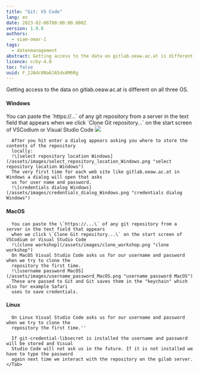 ```yaml
---
title: "Git: VS Code"
lang: en
date: 2023-02-06T00:00:00.000Z
version: 1.0.0
authors:
  - siam-omar-1
tags:
  - datenmanagement
abstract: Getting access to the data on gitlab.oeaw.ac.at is different on all three OS.
licence: ccby-4.0
toc: false
uuid: F_2JAdc0Na6JA5dxAM6Rg
---
```

Getting access to the data on gitlab.oeaw.ac.at is different on all three OS.

#### Windows

You can paste the \`https://...\` of any git repository from a server in the text field that appears when we click \`Clone Git repository...\` on the start screen of VSCodium or Visual Studio Code
![](images/clone_workshop.png)

```
  After you hit enter a dialog appears asking you where to store the contents of the repository
  locally:
  !\[select repository location Windows](/assets/images/select_repository_location_Windows.png "select repository location Windows")
  The very first time for each web site like gitlab.oeaw.ac.at in Windows a dialog will open that asks
  us for user name and password.
  !\[credentials dialog Windows](/assets/images/credentials_dialog_Windows.png "credentials dialog Windows")
```

#### MacOS
      You can paste the \`https://...\` of any git repository from a server in the text field that appears
      when we click \`Clone Git repository...\` on the start screen of VSCodium or Visual Studio Code
      !\[clone workshop](/assets/images/clone_workshop.png "clone workshop")
      On MacOS Visual Studio Code asks us for our username and password when we try to clone the
      repository the first time.
      !\[username password MacOS](/assets/images/username_password_MacOS.png "username password MacOS")
      These are passed to Git and Git saves them in the "keychain" which also for example Safari
      uses to save credentials.
 #### Linux
      On Linux Visual Studio Code asks us for our username and password when we try to clone the
      repository the first time.''

<SideNote type="info">


```
  If git-credential-libsecret is installed the username and password will be stored and Visual
  Studio Code will not ask us in the future. If it is not installed we have to type the password
  again next time we interact with the repository on the gilab server.
</Tab>
```
</SideNote>